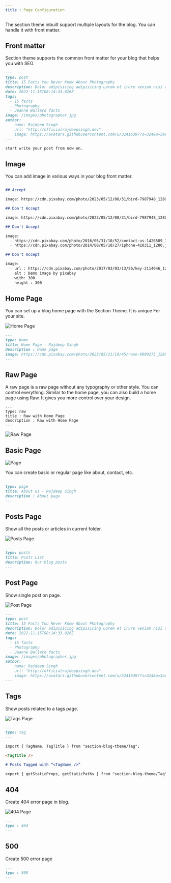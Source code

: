 ```yaml
---
title : Page Configuration
---
```


The section theme inbuilt support multiple layouts for the blog. You can handle it with front matter. 

## Front matter 
Section theme supports the common front matter for your blog that helps you with SEO.

```markdown  filename="new-post.mdx"
---
type: post
title: 15 Facts You Never Knew About Photography
description: Dolor adipisicing adipisicing Lorem et irure veniam nisi anim excepteur mollit occaecat eu.
date: 2022-11-15T08:14:33.826Z
tags:
  - 15 facts
  - Photography
  - Jeanne Ballard facts
image: /images/photographer.jpg
author: 
    name: Rajdeep Singh
    url: "http://officialrajdeepsingh.dev"
    image: https://avatars.githubusercontent.com/u/32416397?s=324&u=3ae103d5ff7b6bd219e5e1228afb102c10536fb9
---

start write your post from now on.
```

## Image

You can add image in various ways in your blog front matter.

```markdown {4,8,12-14,18-22} filename="image front matter example"

## Accept

image: https://cdn.pixabay.com/photo/2023/05/12/08/31/bird-7987948_1280.jpg

## Don't Accept  

image: https://cdn.pixabay.com/photo/2023/05/12/08/31/bird-7987948_1280.jpg https://cdn.pixabay.com/photo/2023/05/22/18/17/insect-8011258_1280.jpg

## Don't Accept 

image:
  - https://cdn.pixabay.com/photo/2016/05/31/10/52/contact-us-1426589_1280.png
  - https://cdn.pixabay.com/photo/2014/08/05/10/27/iphone-410311_1280.jpg

## Don't Accept 

image: 
  - url : https://cdn.pixabay.com/photo/2017/03/03/13/56/key-2114046_1280.jpg
    alt : Demo image by pixabay
    with: 300
    height : 300

```
## Home Page
You can set up a blog home page with the Section Theme. It is unique For your site. 

![Home Page](/Home.png "Home Page")


```markdown {2} filename="index.mdx"
---
type: home
title: Home Page - Rajdeep Singh
description : Home page 
image: https://cdn.pixabay.com/photo/2023/05/21/19/45/rose-8009275_1280.jpg
---
```

## Raw Page

A raw page is a raw page without any typography or other style. You can control everything. Similar to the home page, you can also build a home page using Raw. It gives you more control over your design.

```mdx markdown {2}  filename="index.mdx"
---
type: raw
title : Raw with Home Page
description : Raw with Home Page
---
```
![Raw Page](/raw.png "Raw Page")

## Basic Page
![Page](/Page.png "Page")

You can create basic or regular page like about, contact, etc.

```markdown {2}  filename="about.mdx"
---
type: page
title: About us - Rajdeep Singh
description : About page
---

```

## Posts Page
Show all the posts or articles in current folder.

![Posts Page](/Posts.png "Posts Page")

```markdown {2} filename="index.mdx"
---
type: posts
title: Posts List
description: Our blog posts
---
```


## Post Page
Show single post on page.

![Post Page](/Post.png "Posts Page")

```markdown {2} filename="my-new-post.mdx"
---
type: post
title: 15 Facts You Never Knew About Photography
description: Dolor adipisicing adipisicing Lorem et irure veniam nisi anim excepteur mollit occaecat eu.
date: 2022-11-15T08:14:33.826Z
tags:
  - 15 facts
  - Photography
  - Jeanne Ballard facts
image: /images/photographer.jpg
author: 
    name: Rajdeep Singh
    url: "http://officialrajdeepsingh.dev"
    image: https://avatars.githubusercontent.com/u/32416397?s=324&u=3ae103d5ff7b6bd219e5e1228afb102c10536fb9
---
```

## Tags

Show posts related to a tags page.

![Tags Page](/Tags.png " Tags Page ")

```markdown {2} filename="tags/[tag].mdx"
---
type: tag
---

import { TagName, TagTitle } from "section-blog-theme/Tag";

<TagTitle />

# Posts Tagged with “<TagName />”

export { getStaticProps, getStaticPaths } from "section-blog-theme/Tag";
```
## 404
Create 404 error page in blog.

![404 Page](/404.png "404 Page")

```markdown {2} filename="404.mdx"
---
type : 404
---
```
## 500
Create 500 error page 
```markdown {2} filename="500.mdx"
---
type : 500
---
```


